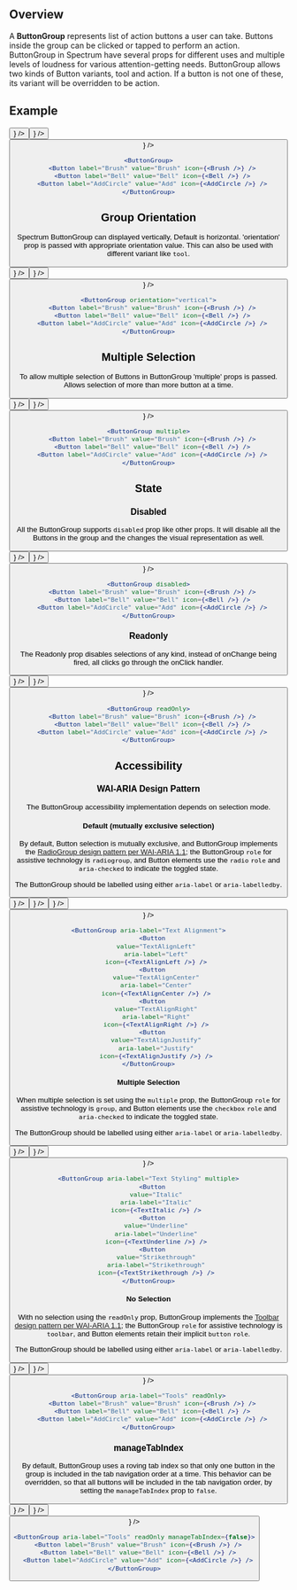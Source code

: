
## Overview

A **ButtonGroup** represents list of action buttons a user can take. Buttons inside the group can be clicked or tapped to perform an action. ButtonGroup in Spectrum have several props for different uses and multiple levels of loudness for various attention-getting needs.
ButtonGroup allows two kinds of Button variants, tool and action. If a button is not one of these, its variant will be overridden to be action.

## Example

<ButtonGroup>
  <Button label="Brush" value="Brush" icon={<Brush />} />
  <Button label="Bell" value="Bell" icon={<Bell />} />
  <Button label="AddCircle" value="AddCircle" icon={<AddCircle />} />
</ButtonGroup>

```jsx
<ButtonGroup>
  <Button label="Brush" value="Brush" icon={<Brush />} />
  <Button label="Bell" value="Bell" icon={<Bell />} />
  <Button label="AddCircle" value="Add" icon={<AddCircle />} />
</ButtonGroup>
```

## Group Orientation

Spectrum ButtonGroup can displayed vertically, Default is horizontal. 'orientation' prop is passed with appropriate orientation value. This can also be used with different variant like `tool`.

<ButtonGroup orientation="vertical">
  <Button label="Brush" value="Brush" icon={<Brush />} />
  <Button label="Bell" value="Bell" icon={<Bell />} />
  <Button label="AddCircle" value="AddCircle" icon={<AddCircle />} />
</ButtonGroup>

```jsx
<ButtonGroup orientation="vertical">
  <Button label="Brush" value="Brush" icon={<Brush />} />
  <Button label="Bell" value="Bell" icon={<Bell />} />
  <Button label="AddCircle" value="Add" icon={<AddCircle />} />
</ButtonGroup>
```

## Multiple Selection

To allow multiple selection of Buttons in ButtonGroup 'multiple' props is passed. Allows selection of more than more button at a time.

<ButtonGroup multiple>
  <Button label="Brush" value="Brush" icon={<Brush />} />
  <Button label="Bell" value="Bell" icon={<Bell />} />
  <Button label="AddCircle" value="AddCircle" icon={<AddCircle />} />
</ButtonGroup>

```jsx
<ButtonGroup multiple>
  <Button label="Brush" value="Brush" icon={<Brush />} />
  <Button label="Bell" value="Bell" icon={<Bell />} />
  <Button label="AddCircle" value="Add" icon={<AddCircle />} />
</ButtonGroup>
```

## State

### Disabled

All the ButtonGroup supports `disabled` prop like other props. It will disable all the Buttons in the group and the changes the visual representation as well.

<ButtonGroup disabled>
  <Button label="Brush" value="Brush" icon={<Brush />} />
  <Button label="Bell" value="Bell" icon={<Bell />} />
  <Button label="AddCircle" value="AddCircle" icon={<AddCircle />} />
</ButtonGroup>

```jsx
<ButtonGroup disabled>
  <Button label="Brush" value="Brush" icon={<Brush />} />
  <Button label="Bell" value="Bell" icon={<Bell />} />
  <Button label="AddCircle" value="Add" icon={<AddCircle />} />
</ButtonGroup>
```

### Readonly
The Readonly prop disables selections of any kind, instead of onChange being fired, all clicks go through the onClick handler.

<ButtonGroup readOnly>
  <Button label="Brush" value="Brush" icon={<Brush />} />
  <Button label="Bell" value="Bell" icon={<Bell />} />
  <Button label="AddCircle" value="AddCircle" icon={<AddCircle />} />
</ButtonGroup>

```jsx
<ButtonGroup readOnly>
  <Button label="Brush" value="Brush" icon={<Brush />} />
  <Button label="Bell" value="Bell" icon={<Bell />} />
  <Button label="AddCircle" value="Add" icon={<AddCircle />} />
</ButtonGroup>
```
## Accessibility

### WAI-ARIA Design Pattern

The ButtonGroup accessibility implementation depends on selection mode.

#### Default (mutually exclusive selection)

By default, Button selection is mutually exclusive, and ButtonGroup implements the [RadioGroup design pattern per WAI-ARIA 1.1](https://www.w3.org/TR/wai-aria-practices/#radiobutton); the ButtonGroup `role` for assistive technology is `radiogroup`, and Button elements use the `radio` `role` and `aria-checked` to indicate the toggled state.

The ButtonGroup should be labelled using either `aria-label` or `aria-labelledby`.

<ButtonGroup aria-label="Text Alignment">
  <Button
    value="TextAlignLeft"
    aria-label="Left"
    icon={<TextAlignLeft />} />
  <Button
    value="TextAlignCenter"
    aria-label="Center"
    icon={<TextAlignCenter />} />
  <Button
    value="TextAlignRight"
    aria-label="Right"
    icon={<TextAlignRight />} />
  <Button
    value="TextAlignJustify"
    aria-label="Justify"
    icon={<TextAlignJustify />} />
</ButtonGroup>

```jsx
<ButtonGroup aria-label="Text Alignment">
  <Button
    value="TextAlignLeft"
    aria-label="Left"
    icon={<TextAlignLeft />} />
  <Button
    value="TextAlignCenter"
    aria-label="Center"
    icon={<TextAlignCenter />} />
  <Button
    value="TextAlignRight"
    aria-label="Right"
    icon={<TextAlignRight />} />
  <Button
    value="TextAlignJustify"
    aria-label="Justify"
    icon={<TextAlignJustify />} />
</ButtonGroup>
```

#### Multiple Selection

When multiple selection is set using the `multiple` prop, the ButtonGroup `role` for assistive technology is `group`, and Button elements use the `checkbox` `role` and `aria-checked` to indicate the toggled state.

The ButtonGroup should be labelled using either `aria-label` or `aria-labelledby`.

<ButtonGroup aria-label="Text Styling" multiple>
  <Button
    value="Italic"
    aria-label="Italic"
    icon={<TextItalic />} />
  <Button
    value="Underline"
    aria-label="Underline"
    icon={<TextUnderline />} />
  <Button
    value="Strikethrough"
    aria-label="Strikethrough"
    icon={<TextStrikethrough />} />
</ButtonGroup>

```jsx
<ButtonGroup aria-label="Text Styling" multiple>
  <Button
    value="Italic"
    aria-label="Italic"
    icon={<TextItalic />} />
  <Button
    value="Underline"
    aria-label="Underline"
    icon={<TextUnderline />} />
  <Button
    value="Strikethrough"
    aria-label="Strikethrough"
    icon={<TextStrikethrough />} />
</ButtonGroup>
```

#### No Selection

With no selection using the `readOnly` prop, ButtonGroup implements the [Toolbar design pattern per WAI-ARIA 1.1](https://www.w3.org/TR/wai-aria-practices/#toolbar); the ButtonGroup `role` for assistive technology is `toolbar`, and Button elements retain their implicit `button` `role`.

The ButtonGroup should be labelled using either `aria-label` or `aria-labelledby`.

<ButtonGroup aria-label="Tools" readOnly>
  <Button label="Brush" value="Brush" icon={<Brush />} />
  <Button label="Bell" value="Bell" icon={<Bell />} />
  <Button label="AddCircle" value="AddCircle" icon={<AddCircle />} />
</ButtonGroup>

```jsx
<ButtonGroup aria-label="Tools" readOnly>
  <Button label="Brush" value="Brush" icon={<Brush />} />
  <Button label="Bell" value="Bell" icon={<Bell />} />
  <Button label="AddCircle" value="Add" icon={<AddCircle />} />
</ButtonGroup>
```

### manageTabIndex

By default, ButtonGroup uses a roving tab index so that only one button in the group is included in the tab navigation order at a time.
This behavior can be overridden, so that all buttons will be included in the tab navigation order, by setting the `manageTabIndex` prop to `false`.

<ButtonGroup aria-label="Tools" readOnly manageTabIndex={false}>
  <Button label="Brush" value="Brush" icon={<Brush />} />
  <Button label="Bell" value="Bell" icon={<Bell />} />
  <Button label="AddCircle" value="AddCircle" icon={<AddCircle />} />
</ButtonGroup>

```jsx
<ButtonGroup aria-label="Tools" readOnly manageTabIndex={false}>
  <Button label="Brush" value="Brush" icon={<Brush />} />
  <Button label="Bell" value="Bell" icon={<Bell />} />
  <Button label="AddCircle" value="Add" icon={<AddCircle />} />
</ButtonGroup>
```